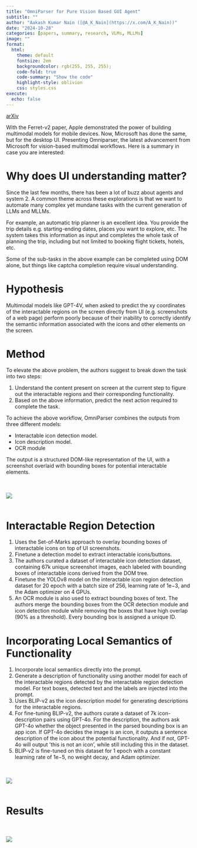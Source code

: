 ```yaml
---
title: "OmniParser for Pure Vision Based GUI Agent"
subtitle: ""
author: "Aakash Kumar Nain ([@A_K_Nain](https://x.com/A_K_Nain))"
date: "2024-10-28"
categories: [papers, summary, research, VLMs, MLLMs]
image: ""
format:
  html:
    theme: default
    fontsize: 2em
    backgroundcolor: rgb(255, 255, 255);
    code-fold: true
    code-summary: "Show the code"
    highlight-style: oblivion
    css: styles.css
execute: 
  echo: false
---
```


[arXiv](https://arxiv.org/abs/2408.00203)<br>


With the Ferret-v2 paper, Apple demonstrated the power of building multimodal models for mobile
devices. Now, Microsoft has done the same, but for the desktop UI. Presenting Omniparser, the
latest advancement from Microsoft for vision-based multimodal workflows. Here is a summary in
case you are interested: 


# Why does UI understanding matter?

Since the last few months, there has been a lot of buzz about agents and system 2. A common theme
across these explorations is that we want to automate many complex yet mundane tasks with the
current generation of LLMs and MLLMs. 

For example, an automatic trip planner is an excellent idea. You provide the trip details
e.g. starting-ending dates, places you want to explore, etc. The system takes this information as
input and completes the whole task of planning the trip, including but not limited to booking flight
tickets, hotels, etc.

Some of the sub-tasks in the above example can be completed using DOM alone, but things like captcha
completion require visual understanding.


# Hypothesis

Multimodal models like GPT-4V, when asked to predict the xy coordinates of the interactable regions
on the screen directly from UI (e.g. screenshots of a web page) perform poorly because of their
inability to correctly identify the semantic information associated with the icons and other elements
on the screen.


# Method

To elevate the above problem, the authors suggest to break down the task into two steps:

1. Understand the content present on screen at the current step to figure out the interactable
regions and their corresponding functionality.
2. Based on the above information, predict the next action required to complete the task.


To achieve the above workflow, OmniParser combines the outputs from three different models:

* Interactable icon detection model.
* Icon description model.
* OCR module

The output is a structured DOM-like representation of the UI, with a screenshot overlaid
with bounding boxes for potential interactable elements.

<br><br>
![](../paper_screenshots/omniparser/1.png)
<br><br>


# Interactable Region Detection

1. Uses the Set-of-Marks approach to overlay bounding boxes of interactable icons on top
of UI screenshots.
2. Finetune a detection model to extract interactable icons/buttons.
3. The authors curated a dataset of interactable icon detection dataset, containing 67k
unique screenshot images, each labeled with bounding boxes of interactable icons derived from
the DOM tree.
4. Finetune the YOLOv8 model on the interactable icon region detection dataset for 20 epoch
with a batch size of 256, learning rate of 1e−3, and the Adam optimizer on 4 GPUs.
5. An OCR module is also used to extract bounding boxes of text. The authors merge the
bounding boxes from the OCR detection module and icon detection module while removing the
boxes that have high overlap (90% as a threshold). Every bounding box is assigned a unique ID.


# Incorporating Local Semantics of Functionality

1. Incorporate local semantics directly into the prompt.
2. Generate a description of functionality using another model for each of the interactable
regions detected by the interactable region detection model. For text boxes, detected text
and the labels are injected into the prompt.
3. Uses BLIP-v2 as the icon description model for generating descriptions for the
interactable regions.
4. For fine-tuning BLIP-v2, the authors curate a dataset of 7k icon-description pairs
using GPT-4o. For the description, the authors ask GPT-4o whether the object presented
in the parsed bounding box is an app icon. If GPT-4o decides the image is an icon, it
outputs a sentence description of the icon about the potential functionality. And if not,
GPT-4o will output ’this is not an icon’, while still including this in the dataset.
5. BLIP-v2 is fine-tuned on this dataset for 1 epoch with a constant learning rate of
1e−5, no weight decay, and Adam optimizer.


<br><br>
![](../paper_screenshots/omniparser/2.png)
<br><br>


# Results


<br><br>
![](../paper_screenshots/omniparser/3.png)
<br><br>



